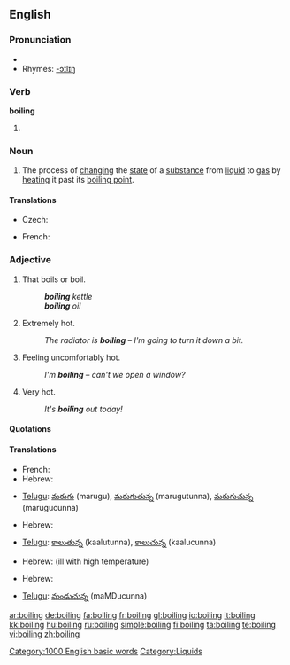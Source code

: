 ==English==

===Pronunciation===
* {{audio|en-us-boiling.ogg|Audio (US)}}
* Rhymes: [[Rhymes:English:-ɔɪlɪŋ|-ɔɪlɪŋ]]

===Verb===
'''boiling'''

# {{present participle of|[[boil]]}}

===Noun===
{{wikipedia}}
{{en-noun}}

# The process of [[change|changing]] the [[state]] of a [[substance]] from [[liquid]] to [[gas]] by [[heat]]ing it past its [[boiling point]].

====Translations====
{{trans-top|process of changing the state of a substance}}
* Czech: {{t-|cs|var|m}}
{{trans-mid}}
* French: {{t+|fr|ébullition|f}}
{{trans-bottom}}

===Adjective===
{{en-adj}}

# That boils or boil.
#: '''''boiling''' kettle''
#: '''''boiling''' oil''
# {{context|of a thing|informal}} Extremely hot.
#: ''The radiator is '''boiling''' &ndash; I'm going to turn it down a bit.''
# {{context|of a person|informal}} Feeling uncomfortably hot.
#: ''I'm '''boiling''' &ndash; can't we open a window?''
# {{context|of the weather}} Very hot.
#: ''It's '''boiling''' out today!''

====Quotations====
{{seeCites}}

====Translations====
{{trans-top|that boil(s)}}
* French: {{t+|fr|bouillant|m}}
* Hebrew: {{t-|he|רותח|m|alt=רוֹתֵחַ|tr=rotéakh|sc=Hebr}}
{{trans-mid}}
* [[Telugu]]: [[మరుగు]] (marugu), [[మరుగుతున్న]] (marugutunna), [[మరుగుచున్న]] (marugucunna)
{{trans-bottom}}

{{trans-top|of a thing: extremely hot}}
* Hebrew: {{t-|he|רותח|m|alt=רוֹתֵחַ|tr=rotéakh|sc=Hebr}}
{{trans-mid}}
* [[Telugu]]: [[కాలుతున్న]] (kaalutunna), [[కాలుచున్న]] (kaalucunna)
{{trans-bottom}}

{{trans-top|of a person: feeling uncomfortably hot}}
* Hebrew: {{t-|he|קודח|m|alt=קוֹדֵחַ|tr=qodéakh|sc=Hebr}} (ill with high temperature)
{{trans-mid}}
{{trans-bottom}}

{{trans-top|of the weather: very hot}}
* Hebrew: {{t-|he|לוהט|m|alt=לוֹהֵט|tr=lohéT|sc=Hebr}}
{{trans-mid}}
* [[Telugu]]: [[మండుచున్న]] (maMDucunna)
{{trans-bottom}}

[[Category:1000 English basic words]]
[[Category:Liquids]]

[[ar:boiling]]
[[de:boiling]]
[[fa:boiling]]
[[fr:boiling]]
[[gl:boiling]]
[[io:boiling]]
[[it:boiling]]
[[kk:boiling]]
[[hu:boiling]]
[[ru:boiling]]
[[simple:boiling]]
[[fi:boiling]]
[[ta:boiling]]
[[te:boiling]]
[[vi:boiling]]
[[zh:boiling]]